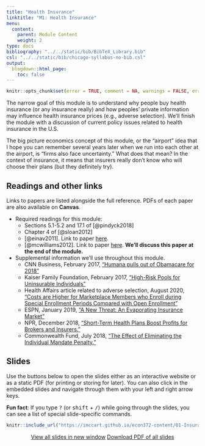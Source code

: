 ```yaml
---
title: "Health Insurance"
linktitle: "M1: Health Insurance"
menu:
  content:
    parent: Module Content
    weight: 2
type: docs
bibliography: "../../static/bib/BibTeX_Library.bib"
csl: "../../static/bib/chicago-syllabus-no-bib.csl"
output:
  blogdown::html_page:
    toc: false
---
```


```r
knitr::opts_chunk$set(error = TRUE, comment = NA, warnings = FALSE, errors = FALSE, messages = FALSE, tidy = FALSE, echo = FALSE)
```

The narrow goal of this module is to understand why people buy health insurance (or any insurance really) and how peoples' private information may influence health insurance prices (e.g., adverse selection). We'll finish the module with a discussion of current policy issues related to health insurance in the U.S.

The big picture economics concept of this module, or the "airport" idea that I hope you can remember several years later when we run into each other at the airport, is "firms also face uncertainty." What does that mean? In the context of insurance, it means that insurers really don't know who will choose their plans (but they definitely try).

## Readings and other links

Links to papers are listed alongside the full reference. PDFs of each paper are also available on **Canvas**.

- <i class="fas fa-book"></i> Required readings for this module:
    - Sections 5.1-5.2 and 17.1 of [@pindyck2018]
    - Chapter 4 of [@sloan2012]
    - [@einav2011]. Link to paper [here](https://www.aeaweb.org/articles?id=10.1257/jep.25.1.115).
    - [@mcwilliams2012]. Link to paper [here](https://www.healthaffairs.org/doi/abs/10.1377/hlthaff.2011.1344). **We'll discuss this paper at the end of the module.**
- <i class="fas fa-external-link-square-alt"></i> Supplemental information we'll use throughout this module.
    - CNN Business, February 2017, ["Humana pulls out of Obamacare for 2018"](https://money.cnn.com/2017/02/14/news/economy/humana-obamacare-insurer/)
    - Kaiser Family Foundation, February 2017, ["High-Risk Pools for Uninsurable Individuals"](https://www.kff.org/health-reform/issue-brief/high-risk-pools-for-uninsurable-individuals/)
    - Health Affairs article related to adverse selection, August 2020, ["Costs are Higher for Marketplace Members who Enroll during Special Enrollment Periods Compared with Open Enrollment"](https://www.healthaffairs.org/doi/full/10.1377/hlthaff.2019.01155)
    - ESPN, January 2019, ["A New Threat: An Evaporating Insurance Market"](https://www.espn.com/espn/story/_/id/25776964/insurance-market-football-evaporating-causing-major-threat-nfl-pop-warner-colleges-espn)
    - NPR, December 2018, ["Short-Term Health Plans Boost Profits for Brokers and Insurers."](https://www.npr.org/sections/health-shots/2018/12/21/678605152/short-term-health-plans-boost-profits-for-brokers-and-insurers)
    - Commonwealth Fund, July 2018, ["The Effect of Eliminating the Individual Mandate Penalty."](https://www.commonwealthfund.org/publications/fund-reports/2018/jul/eliminating-individual-mandate-penalty-behavioral-factors)

    

## Slides

Use the buttons below to open the slides either as an interactive website or as a static PDF (for printing or storing for later). You can also click in the embedded slides and navigate through them with your left and right arrow keys.

:::fyi
**Fun fact**: If you type <kbd>?</kbd> (or <kbd>shift</kbd> + <kbd>/</kbd>) while going through the slides, you can see a list of special slide-specific commands.
:::

<center>

```r
knitr::include_url("https://imccart.github.io/econ372-content/01-Insurance/01-insurance.html")
```


<p><a class="btn btn-primary btn-lg" target="_blank" href="https://imccart.github.io/econ372-content/01-Insurance/01-insurance.html"><i class="fas fa-external-link-alt"></i> View all slides in new window</a> <a class="btn btn-primary btn-lg" target="_blank" href="https://imccart.github.io/econ372-content/01-Insurance/01-insurance.pdf" role="button"><i class="far fa-file-pdf"></i> Download PDF of all slides</a></p>

</center>
